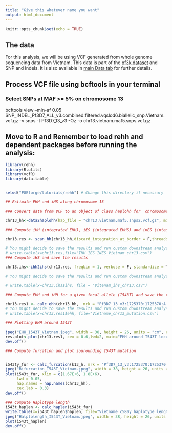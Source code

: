```yaml
---
title: "Give this whatever name you want"
output: html_document
---
```


```r
knitr::opts_chunk$set(echo = TRUE)
```

## The data
For this analysis, we will be using VCF generated from whole genome sequencing data from Vietnam. 
This data is part of the [pf3k dataset](https://www.malariagen.net/parasite/pf3k) and SNP and Indels. 
It is also available in [main Data tab](https://mrc-ide.github.io/PGEforge/website_docs/data_description.html) for further details.

## Process VCF file using bcftools in your terminal
### Select SNPs at MAF >= 5% on chromosome 13
bcftools view --min-af 0.05 SNP_INDEL_Pf3D7_ALL_v3.combined.filtered.vqslod6.biallelic_snp.Vietnam.vcf.gz -v snps -t Pf3D7_13_v3 -Oz -o chr13.vietnam.maf5.snps.vcf.gz

## Move to R and Remember to load rehh and dependent packages before running the analysis:

```r
library(rehh)
library(R.utils)
library(vcfR)
library(data.table)


setwd("PGEforge/tutorials/rehh") # Change this directory if necessary

## Estimate EHH and iHS along chromosome 13 

### Convert data from VCF to an object of class haplohh for  chromosome 13

chr13_hh<-data2haplohh(hap_file = "chr13.vietnam.maf5.snps2.vcf.gz", min_perc_geno.mrk = 90, vcf_reader = "data.table", verbose = T, polarize_vcf = F, min_maf=0.005,remove_multiple_markers=T, chr.name= "Pf3D7_13_v3")

### Compute iHH (integrated EHH), iES (integrated EHHS) and inES (integrated normalized EHHS) over the entire chromosome 13 and save the results

chr13.res <- scan_hh(chr13_hh,discard_integration_at_border = F,threads = 24)

# You might decide to save the results and run custom downstream analysis and plot.
# write.table(x=chr13.res,file="IHH_IES_INES_Vietnam_chr13.csv")
### Compute iHS and save the results

chr13.ihs<-ihh2ihs(chr13.res, freqbin = 1, verbose = F, standardize = T)

# You might decide to save the results and run custom downstream analysis and plot. If you run this analysis on all the chromosomes, you could make manhattan plot with LogP of the iHS.

# write.table(x=chr13.ihs$ihs, file = "Vitenam_ihs_chr13.csv")

### Compute EHH and iHH for a given focal allele (I543T) and save the results

chr13.res1 <- calc_ehh(chr13_hh,  mrk = "Pf3D7_13_v3:1725370:1725370:A:G", include_nhaplo = TRUE)
# You might decide to save the results and run custom downstream analysis and plot.
# write.table(x=chr13.res1$ehh, file="Vietname_chr13_mutation.csv")

### Plotting EHH around I543T

jpeg("EHH_I543T_Vietnam.jpeg", width = 38, height = 26, units = "cm", res = 300, pointsize = 8)
res.plot<-plot(chr13.res1, cex = 0.6,lwd=2, main="EHH around I543T locus")
dev.off()

### Compute furcation and plot sourounding I543T mutation


i543ty_fur <- calc_furcation(k13_h, mrk = "Pf3D7_13_v3:1725370:1725370:A:G")
jpeg("Bifurcation_I543T_Vietnam.jpeg", width = 38, height = 26, units = "cm", res = 300, pointsize = 8)
plot(i543t_fur, xlim = c(1.67E+6, 1.8E+6),
     lwd = 0.05,
     hap.names = hap.names(chr13_hh),
     cex.lab = 0.3)
dev.off()

### Compute Haplotype length
i543t_haplen <- calc_haplen(i543t_fur)
write.table(x=i543t_haplen$haplen, file="Vietname_c580y_haplotype_length.csv")
jpeg("Halplolength_I543T_Vietnam.jpeg", width = 38, height = 26, units = "cm", res = 300, pointsize = 8)
plot(i543t_haplen)
dev.off()

```
